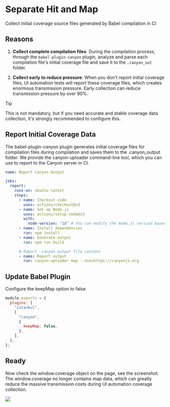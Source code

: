 
# Separate Hit and Map

Collect initial coverage source files generated by Babel compilation in CI

## Reasons

1. **Collect complete compilation files**: During the compilation process, through the `babel-plugin-canyon` plugin, analyze and parse each compilation file's initial coverage file and save it to the `.canyon_out` folder.

2. **Collect early to reduce pressure**: When you don't report initial coverage files, UI automation tests will report these coverage files, which creates enormous transmission pressure. Early collection can reduce transmission pressure by over 90%.

> [!TIP]
>
> This is not mandatory, but if you need accurate and stable coverage data collection, it's strongly recommended to configure this.

## Report Initial Coverage Data

The babel-plugin-canyon plugin generates initial coverage files for compilation files during compilation and saves them to the .canyon_output folder. We provide the canyon-uploader command-line tool, which you can use to report to the Canyon server in CI.

```yml filename=".github/workflows/report-canyon-output.yml" {19,20} copy
name: Report Canyon Output

jobs:
  report:
    runs-on: ubuntu-latest
    steps:
      - name: Checkout code
        uses: actions/checkout@v3
      - name: Set up Node.js
        uses: actions/setup-node@v3
        with:
          node-version: "18" # You can modify the Node.js version based on project requirements
      - name: Install dependencies
        run: npm install
      - name: Generate output
        run: npm run build

      # Report .canyon_output file content
      - name: Report output
        run: canyon-uploader map --dsn=https://canyonjs.org
```

## Update Babel Plugin

Configure the keepMap option to false

```js filename="babel.config.js" {7} copy
module.exports = {
  plugins: [
    "istanbul",
    [
      "canyon",
      {
        keepMap: false,
      },
    ],
  ],
};
```

## Ready

Now check the window.coverage object on the page, see the screenshot. The window.coverage no longer contains map data, which can greatly reduce the massive transmission costs during UI automation coverage collection.

![](https://cdn.jsdelivr.net/gh/canyon-project/assets/docs/static/jietu1.png) 